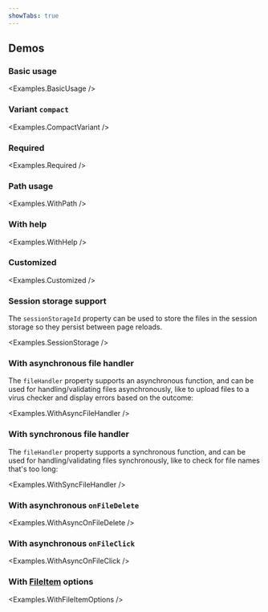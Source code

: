 ```yaml
---
showTabs: true
---
```



## Demos

### Basic usage

<Examples.BasicUsage />

### Variant `compact`

<Examples.CompactVariant />

### Required

<Examples.Required />

### Path usage

<Examples.WithPath />

### With help

<Examples.WithHelp />

### Customized

<Examples.Customized />

### Session storage support

The `sessionStorageId` property can be used to store the files in the session storage so they persist between page reloads.

<Examples.SessionStorage />

### With asynchronous file handler

The `fileHandler` property supports an asynchronous function, and can be used for handling/validating files asynchronously, like to upload files to a virus checker and display errors based on the outcome:

<Examples.WithAsyncFileHandler />

### With synchronous file handler

The `fileHandler` property supports a synchronous function, and can be used for handling/validating files synchronously, like to check for file names that's too long:

<Examples.WithSyncFileHandler />

### With asynchronous `onFileDelete`

<Examples.WithAsyncOnFileDelete />

### With asynchronous `onFileClick`

<Examples.WithAsyncOnFileClick />

### With [FileItem](/uilib/components/upload/properties/#fileitem) options

<Examples.WithFileItemOptions />

<VisibleWhenVisualTest>
  <Examples.Width />
  <Examples.WithHelpWithoutLabelDescription />
  <Examples.CompactVariantHelpButton />
</VisibleWhenVisualTest>
